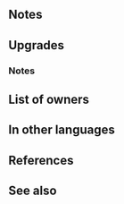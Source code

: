 {{Weapon Infobox
|tagid=SID_砂漠の虎の戦斧
|intID=3660
|image=wep_ax133
|exclusive=1
|weaponType=Axe
|cost=400
|might=16
|range=1
|effect=At the start of turn 1, grants Special cooldown count-1 to unit and allies with HP < unit's HP. At start of turn, grants Atk/Spd+6, "neutralizes unit's penalties during combat," and【Null Panic】 to unit and allies with HP < unit’s HP for 1 turn. At start of combat, if unit's HP ≥ 25%, grants Atk/Spd/Def/Res+4 to unit during combat.<br><br>【Null Panic】<br>If unit is inflicted with Panic (bonuses converted into penalties), neutralizes the "converts bonuses on target into penalties" effect for 1 turn. (Even though the effect is neutralized, the Panic status remains, and is treated as a Penalty status.)
|required=-
|refinePaths=default
|refineSP=400
|refineMedals=500
|refineDews=200
|effectSkill1=If unit is within 3 spaces of an ally, grants Atk/Spd/Def/Res+X to unit (X = 4 + highest bonus on each stat between unit and allies within 3 spaces of unit; calculates each stat bonus independently), reduces damage from foe's first attack by 30%, and neutralizes effects that inflict "Special cooldown charge -X" on unit during combat.
|properties=
}}
==Notes==
{{Start of turn Special modification}}
{{Bonuses}}
{{Neutralize Penalties}}
{{Null Panic}}
{{Temporary buffs}}
==Upgrades==
{{Weapon Upgrade List}}
===Notes===
{{TemporaryBufffromBonus|name={{St|Desert-Tiger Axe|refine=Skill1}}|source=the unit or ally with the highest bonus}}
{{DamagePercentageReduction}}
{{CooldownChargeMinusNeutralization|name={{St|Desert-Tiger Axe|refine=Skill1}}}}
==List of owners==
{{Skill Hero List}}
==In other languages==
{{OtherLanguages
|japanese=砂漠の虎の戦斧
|german=Axt des Tigers
|spanishEU=Hacha del Tigre
|spanishLA=Hacha del Tigre
|french=Hache de tigre
|italian=Ascia del Deserto
|chineseTW=沙漠之虎的戰斧
|portuguese=Machado do tigre
}}
==References==
<references/>
==See also==
{{See also skills|cond=Description LIKE '%at start of turn%Special cooldown count-1 to%allies%' OR Description LIKE '%【Null Panic】%' AND Exclusive='1' OR Description LIKE '%highest bonus on each stat between unit and allies within _ spaces%'}}
{{Weapons Navbox}}